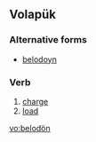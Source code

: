 ==Volapük==

===Alternative forms===
* [[belodoyn]]

===Verb===
{{infl|vo|verb}}

# [[charge]]
# [[load]]

[[vo:belodön]]